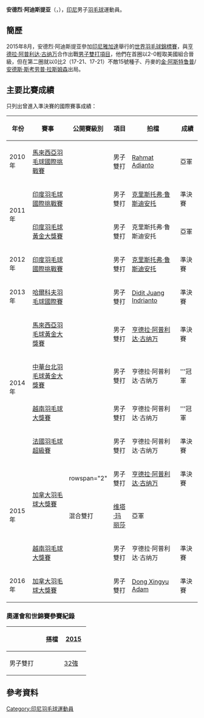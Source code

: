 {{noteTA|G1=Badminton}}
{{Infobox 羽球選手
| playername              = 安德烈·阿迪斯提亚<br/>{{lang|id|Andrei Adistia}}
| image                   = 
| size                    = 
| caption                 = 
| birth_name              = 
| date_of_birth           = {{birth_date_and_age|1989|7|25}}<ref name="PROFIL ATLET">[http://badmintonindonesia.org/app/profile/aktif.aspx?id=000007925 PROFIL ATLET - Andrei Adistia PBSI] {{Wayback|url=http://badmintonindonesia.org/app/profile/aktif.aspx?id=000007925 |date=20160712014933 }}{{id}}</ref>
| place_of_birth          = {{INA}}[[万丹省|万丹省]][[丹格朗市|丹格朗市]]<ref name="PROFIL ATLET"/>
| residence               =
| height                  = 
| weight                  = 
| handedness              = 
| country                 = {{INA}}
| years_intldebut         =
| years_started           = 
| coach                   = 
| event                   = 男子雙打
| highest_ranking         = 第33位（男雙-[[克里斯托弗·鲁斯迪安托|鲁斯迪安托]]）
| date_of_highest_ranking = 2012年10月8日<ref name="highest-ranking">[http://bwfcontent.tournamentsoftware.com/ranking/player.aspx?id=7243&player=118346 BWF World Ranking - Ranking of Andrei ADISTIA (95748)]{{en}}</ref>
| current_ranking         = 第93位（男雙-[[亨德拉·阿普利达·古纳万|古纳万]]）<br/>第152位（男雙-[[Didit_Juang_Indrianto|Juang]]）
| date_of_current_ranking = 2014年7月17日<ref>[http://bwfcontent.tournamentsoftware.com/ranking/category.aspx?id=7243&category=474 BWF World Ranking - BWF世界排名榜 (7/17/2014) - Men's doubles]{{en}}</ref>
| played                  = 67勝–38負（男雙）<br/>0勝–1負（混雙）
| titles                  = 
| bwf_profile             = 21A8C95A-021E-4849-A47F-A2FC32913CAE
| bwf_id                  = 95748
| updated                 = 2014年7月19日
}}
{{MedalTableTop}}
{{MedalSport | 男子[[羽毛球|羽毛球]]}}
{{MedalCountry | {{INA}}}}
{{MedalBottom}}
'''安德烈·阿迪斯提亚'''（{{lang-id|'''Andrei Adistia'''}}，{{bd|1989年|7月25日|}}），[[印尼|印尼]]男子[[羽毛球|羽毛球]]運動員。

==簡歷==
2015年8月，安德烈·阿迪斯提亚參加[[印尼|印尼]][[雅加達|雅加達]]舉行的[[2015年世界羽毛球錦標賽|世界羽毛球錦標賽]]，與[[亨德拉·阿普利达·古纳万|亨德拉·阿普利达·古纳万]]合作出戰[[2015年世界羽毛球錦標賽男子雙打項目|男子雙打項目]]，他們在首圈以2-0輕取美國組合晉級，但在第二圈就以0比2（17-21、17-21）不敵15號種子、丹麥的[[金·阿斯特鲁普|金·阿斯特鲁普]]/[[安德斯·斯考劳普·拉斯姆森|安德斯·斯考劳普·拉斯姆森]]出局。

==主要比賽成績==
只列出曾進入準決賽的國際賽事成績：
{| class=wikitable style="text-align:center; font-size:small;" 
!width="50"|年份
!width="180"|賽事
!width="80"|公開賽級別
!width="60"|項目
!width="180"|拍檔
!width="50"|成績
|-
!rowspan="1"|2010年
|[[2010年馬來西亞羽毛球國際挑戰賽|馬來西亞羽毛球國際挑戰賽]]
|{{BWFIC}}
|男子雙打
|[[Rahmat_Adianto|Rahmat Adianto]]
|bgcolor="silver"|亞軍
|-
!rowspan="2"|2011年
|[[2011年印度羽毛球國際挑戰賽|印度羽毛球國際挑戰賽]]
|{{BWFIC}}
|男子雙打
|[[克里斯托弗·鲁斯迪安托|克里斯托弗·鲁斯迪安托]]
|bgcolor="#b8860b"|準決賽
|-
|[[2011年印度羽毛球黃金大獎賽|印度羽毛球黃金大獎賽]]
|{{BWFGPG}}
|男子雙打
|克里斯托弗·鲁斯迪安托
|bgcolor="silver"|亞軍
|-
!rowspan="1"|2012年
|[[2012年印度羽毛球國際挑戰賽|印度羽毛球國際挑戰賽]]
|{{BWFIC}}
|男子雙打
|[[克里斯托弗·鲁斯迪安托|克里斯托弗·鲁斯迪安托]]
|bgcolor="#b8860b"|準決賽
|-
!rowspan="1"|2013年
|[[2013年哈爾科夫羽毛球國際賽|哈爾科夫羽毛球國際賽]]
|{{BWFIC}}
|男子雙打
|[[Didit_Juang_Indrianto|Didit Juang Indrianto]]
|bgcolor="#b8860b"|準決賽
|-
!rowspan="4"|2014年
|[[2014年馬來西亞羽毛球黃金大獎賽|馬來西亞羽毛球黃金大獎賽]]
|{{BWFGPG}}
|男子雙打
|[[亨德拉·阿普利达·古纳万|亨德拉·阿普利达·古纳万]]
|bgcolor="#b8860b"|準決賽
|-
|[[2014年中華台北羽球公開賽|中華台北羽毛球黃金大獎賽]]
|{{BWFGPG}}
|男子雙打
|亨德拉·阿普利达·古纳万
|bgcolor="gold"|'''冠軍
|-
|[[2014年越南羽毛球大獎賽|越南羽毛球大獎賽]]
|{{BWFGP}}
|男子雙打
|亨德拉·阿普利达·古纳万
|bgcolor="gold"|'''冠軍
|-
|[[2014年法國羽毛球超級賽|法國羽毛球超級賽]]
|{{BWFSS}}
|男子雙打
|亨德拉·阿普利达·古纳万
|bgcolor="#b8860b"|準決賽
|-
!rowspan="3"|2015年
|rowspan="2"|[[2015年加拿大羽毛球大獎賽|加拿大羽毛球大獎賽]]
|rowspan="2" {{BWFGP}}
|男子雙打
|[[亨德拉·阿普利达·古纳万|亨德拉·阿普利达·古纳万]]
|bgcolor="#b8860b"|準決賽
|-
|混合雙打
|[[维塔·玛丽莎|维塔·玛丽莎]]
|bgcolor="silver"|亞軍
|-
|[[2015年越南羽毛球大獎賽|越南羽毛球大獎賽]]
|{{BWFGP}}
|男子雙打
|亨德拉·阿普利达·古纳万
|bgcolor="#b8860b"|準決賽
|-
!rowspan="1"|2016年
|[[2016年加拿大羽毛球大獎賽|加拿大羽毛球大獎賽]]
|{{BWFGP}}
|男子雙打
|{{flagicon|CAN}} [[Dong_Xingyu_Adam|Dong Xingyu Adam]]
|bgcolor="#b8860b"|準決賽
|}
{{BWF賽事級別索引}}

===奧運會和世錦賽參賽紀錄===
{| class=wikitable style="text-align:center; font-size:small;" 
!
!搭檔
!width="50"|[[2015年世界羽毛球錦標賽|2015]]
|-
!width="80"|男子雙打
|align="left"|{{nowrap|[[亨德拉·阿普利达·古纳万|亨德拉·阿普利达·古纳万]]}}
|[[2015年世界羽毛球錦標賽男子雙打項目|32強]]
|}

==參考資料==
{{Reflist}}

{{DEFAULTSORT:Adistia, Andrei}}
[[Category:印尼羽毛球運動員|Category:印尼羽毛球運動員]]